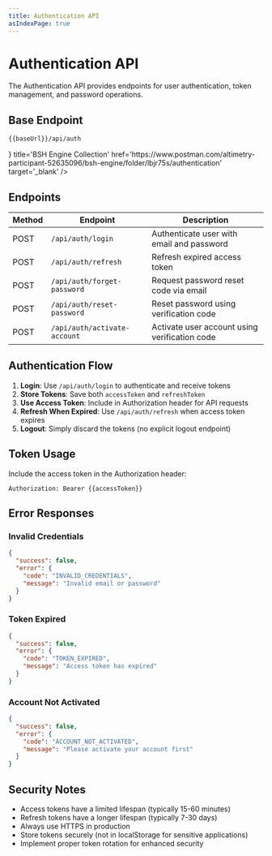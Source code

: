 ```yaml
---
title: Authentication API
asIndexPage: true
---
```


# Authentication API

The Authentication API provides endpoints for user authentication, token management, and password operations.

## Base Endpoint

```bash
{{baseUrl}}/api/auth
```

<Cards>
    <Cards.Card 
      icon={<PostmanIcon />}
      title='BSH Engine Collection'
      href='https://www.postman.com/altimetry-participant-52635096/bsh-engine/folder/lbjr75s/authentication'
      target='_blank' />
</Cards>

## Endpoints

| Method | Endpoint | Description |
|--------|----------|-------------|
| POST | `/api/auth/login` | Authenticate user with email and password |
| POST | `/api/auth/refresh` | Refresh expired access token |
| POST | `/api/auth/forget-password` | Request password reset code via email |
| POST | `/api/auth/reset-password` | Reset password using verification code |
| POST | `/api/auth/activate-account` | Activate user account using verification code |

## Authentication Flow

1. **Login**: Use `/api/auth/login` to authenticate and receive tokens
2. **Store Tokens**: Save both `accessToken` and `refreshToken`
3. **Use Access Token**: Include in Authorization header for API requests
4. **Refresh When Expired**: Use `/api/auth/refresh` when access token expires
5. **Logout**: Simply discard the tokens (no explicit logout endpoint)

## Token Usage

Include the access token in the Authorization header:

```
Authorization: Bearer {{accessToken}}
```

## Error Responses

### Invalid Credentials
```json
{
  "success": false,
  "error": {
    "code": "INVALID_CREDENTIALS",
    "message": "Invalid email or password"
  }
}
```

### Token Expired
```json
{
  "success": false,
  "error": {
    "code": "TOKEN_EXPIRED",
    "message": "Access token has expired"
  }
}
```

### Account Not Activated
```json
{
  "success": false,
  "error": {
    "code": "ACCOUNT_NOT_ACTIVATED",
    "message": "Please activate your account first"
  }
}
```

## Security Notes

- Access tokens have a limited lifespan (typically 15-60 minutes)
- Refresh tokens have a longer lifespan (typically 7-30 days)
- Always use HTTPS in production
- Store tokens securely (not in localStorage for sensitive applications)
- Implement proper token rotation for enhanced security
